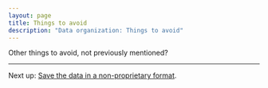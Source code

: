 ```yaml
---
layout: page
title: Things to avoid
description: "Data organization: Things to avoid"
---
```


Other things to avoid, not previously mentioned?

---

Next up: [Save the data in a non-proprietary format](csv_files.html).
